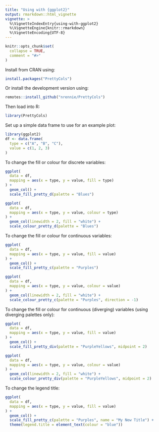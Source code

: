 ---
title: "Using with {ggplot2}"
output: rmarkdown::html_vignette
vignette: >
  %\VignetteIndexEntry{using-with-ggplot2}
  %\VignetteEngine{knitr::rmarkdown}
  %\VignetteEncoding{UTF-8}
---

```{r, include = FALSE}
knitr::opts_chunk$set(
  collapse = TRUE,
  comment = "#>"
)
```

Install from CRAN using:
``` {r, eval = FALSE}
install.packages("PrettyCols")
```

Or install the development version using:
``` {r, eval = FALSE}
remotes::install_github("nrennie/PrettyCols")
```

Then load into R:
```{r}
library(PrettyCols)
```

Set up a simple data frame to use for an example plot:
```{r}
library(ggplot2)
df <- data.frame(
  type = c("A", "B", "C"),
  value = c(1, 2, 3)
)
```

To change the fill or colour for discrete variables:
```{r, fig.show="hold", out.width = "47%"}
ggplot(
  data = df,
  mapping = aes(x = type, y = value, fill = type)
) +
  geom_col() +
  scale_fill_pretty_d(palette = "Blues")

ggplot(
  data = df,
  mapping = aes(x = type, y = value, colour = type)
) +
  geom_col(linewidth = 2, fill = "white") +
  scale_colour_pretty_d(palette = "Blues")
```

To change the fill or colour for continuous variables:
```{r, fig.show="hold", out.width = "47%"}
ggplot(
  data = df,
  mapping = aes(x = type, y = value, fill = value)
) +
  geom_col() +
  scale_fill_pretty_c(palette = "Purples")

ggplot(
  data = df,
  mapping = aes(x = type, y = value, colour = value)
) +
  geom_col(linewidth = 2, fill = "white") +
  scale_colour_pretty_c(palette = "Purples", direction = -1)
```

To change the fill or colour for continuous (diverging) variables (using diverging palettes only):
```{r, fig.show="hold", out.width = "47%"}
ggplot(
  data = df,
  mapping = aes(x = type, y = value, fill = value)
) +
  geom_col() +
  scale_fill_pretty_div(palette = "PurpleYellows", midpoint = 2)

ggplot(
  data = df,
  mapping = aes(x = type, y = value, colour = value)
) +
  geom_col(linewidth = 2, fill = "white") +
  scale_colour_pretty_div(palette = "PurpleYellows", midpoint = 2)
```

To change the legend title:
```{r, fig.show="hold", out.width = "47%", fig.align='center'}
ggplot(
  data = df,
  mapping = aes(x = type, y = value, fill = value)
) +
  geom_col() +
  scale_fill_pretty_c(palette = "Purples", name = "My New Title") +
  theme(legend.title = element_text(colour = "blue"))
```


